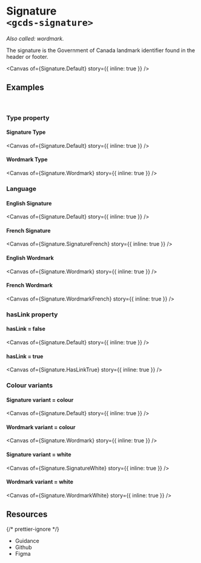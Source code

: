 
<Meta of={Signature} name="Overview" />

# Signature<br/>`<gcds-signature>`

_Also called: wordmark._

The signature is the Government of Canada landmark identifier found in the header or footer.

<Canvas of={Signature.Default} story={{ inline: true }} />

## Examples

<br />

### Type property

#### Signature Type

<Canvas of={Signature.Default} story={{ inline: true }} />

#### Wordmark Type

<Canvas of={Signature.Wordmark} story={{ inline: true }} />

### Language

#### English Signature

<Canvas of={Signature.Default} story={{ inline: true }} />

#### French Signature

<Canvas of={Signature.SignatureFrench} story={{ inline: true }} />

#### English Wordmark

<Canvas of={Signature.Wordmark} story={{ inline: true }} />

#### French Wordmark

<Canvas of={Signature.WordmarkFrench} story={{ inline: true }} />

### hasLink property

#### hasLink = false

<Canvas of={Signature.Default} story={{ inline: true }} />

#### hasLink = true

<Canvas of={Signature.HasLinkTrue} story={{ inline: true }} />

### Colour variants

#### Signature variant = colour

<Canvas of={Signature.Default} story={{ inline: true }} />

#### Wordmark variant = colour

<Canvas of={Signature.Wordmark} story={{ inline: true }} />

#### Signature variant = white

<Canvas of={Signature.SignatureWhite} story={{ inline: true }} />

#### Wordmark variant = white

<Canvas of={Signature.WordmarkWhite} story={{ inline: true }} />
## Resources

{/* prettier-ignore */}
<ul>
  <li>
    <gcds-button type="link" button-style="text-only" href="https://design-system.alpha.canada.ca/en/components/signature/" target="_blank">Guidance</gcds-button>
  </li>
  <li>
    <gcds-button type="link" button-style="text-only" href="https://github.com/cds-snc/gcds-components/tree/main/packages/web/src/components/gcds-signature" target="_blank">Github</gcds-button>
  </li>
  <li>
    <gcds-button type="link" button-style="text-only" href="https://www.figma.com/file/mh2maMG2NBtk41k1O1UGHV/Canadian-Digital-Service%E2%80%A8---GC-Design-System?type=design&node-id=7771-7118&mode=design&t=lYDNYJSN4d6Pq2wh-0" target="_blank">Figma</gcds-button>
  </li>
</ul>

